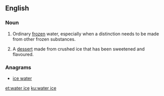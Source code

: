 ==English==

===Noun===
{{en-noun|head=[[water]] [[ice]]|~}}

# {{lb|en|uncountable}} Ordinary [[frozen]] water, especially when a distinction needs to be made from other frozen substances.
# {{lb|en|countable}} A [[dessert]] made from crushed ice that has been sweetened and flavoured.

===Anagrams===
* [[ice water#English|ice water]]

[[et:water ice]]
[[ku:water ice]]